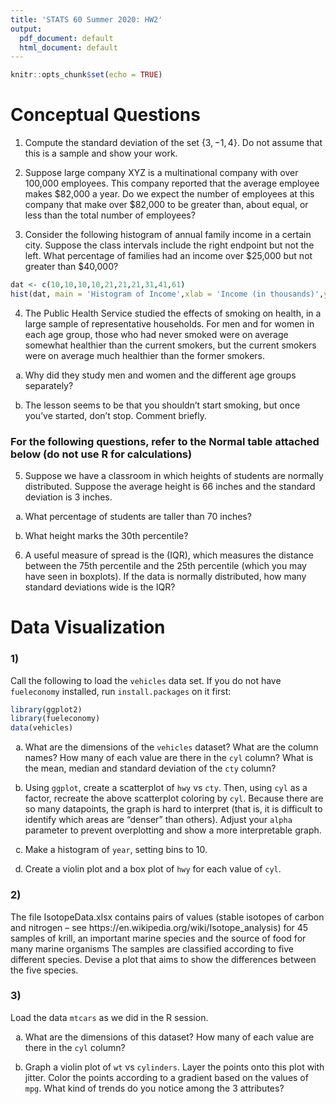 ---
title: 'STATS 60 Summer 2020: HW2'
output:
  pdf_document: default
  html_document: default
---

```{r setup, include=FALSE}
knitr::opts_chunk$set(echo = TRUE)
```

# Conceptual Questions

1) Compute the standard deviation of the set $\{3,-1,4\}$. Do not assume that this is a sample and show your work.

2) Suppose large company XYZ is a multinational company with over 100,000 employees. This company reported that the average employee makes \$82,000 a year. Do we expect the number of employees at this company that make over \$82,000 to be greater than, about equal, or less than the total number of employees?

3) Consider the following histogram of annual family income in a certain city. Suppose the class intervals include the right endpoint but not the left. What percentage of families had an income over \$25,000 but not greater than \$40,000?

```{r, echo = FALSE , fig.width = 3, fig.height = 3}
dat <- c(10,10,10,10,21,21,21,31,41,61)
hist(dat, main = 'Histogram of Income',xlab = 'Income (in thousands)',ylab = '% of families' )
```

4) The Public Health Service studied the effects of smoking on health, in a large sample of representative households. For men and for women in each age group, those who had never smoked were on average somewhat healthier than the current smokers, but the current smokers were on average much healthier than the former smokers.

a) Why did they study men and women and the different age groups separately?

b) The lesson seems to be that you shouldn’t start smoking, but once you’ve started, don’t stop. Comment briefly.

### For the following questions, refer to the Normal table attached below (do not use R for calculations)

5) Suppose we have a classroom in which heights of students are normally distributed. Suppose the average height is 66 inches and the standard deviation is 3 inches.

a) What percentage of students are taller than 70 inches?

b) What height marks the 30th percentile?

6) A useful measure of spread is the \textbf{Interquartile Range} (IQR), which measures the distance between the 75th percentile and the 25th percentile (which you may have seen in boxplots). If the data is normally distributed, how many standard deviations wide is the IQR? 

\begin{figure}
\centering
\includegraphics{normal_table.png}
\end{figure}


\pagebreak

# Data Visualization

### 1)

Call the following to load the `vehicles` data set. If you do not have `fueleconomy` installed, run `install.packages` on it first:

```{r eval = FALSE}
library(ggplot2)
library(fueleconomy)
data(vehicles)
```

a) What are the dimensions of the `vehicles` dataset? What are the column names? How many of each value are there in the `cyl` column? What is the mean, median and standard deviation of the `cty` column?

b) Using `ggplot`, create a scatterplot of `hwy` vs `cty`. Then, using `cyl` as a factor, recreate the above scatterplot coloring by `cyl`. Because there are so many datapoints, the graph is hard to interpret (that is, it is difficult to identify which areas are "denser" than others). Adjust your `alpha` parameter to prevent overplotting and show a more interpretable graph.

c) Make a histogram of `year`, setting bins to 10.

d) Create a violin plot and a box plot of `hwy` for each value of `cyl`.

### 2)

The file IsotopeData.xlsx contains pairs of values (stable isotopes of carbon and nitrogen -- see https://en.wikipedia.org/wiki/Isotope_analysis) for 45 samples of krill, an important marine species and the source of food for many marine organisms The samples are classified according to five different species. Devise a plot that aims to show the differences between the five species. 

### 3) 

Load the data `mtcars` as we did in the R session.

a) What are the dimensions of this dataset? How many of each value are there in the `cyl` column?

b) Graph a violin plot of `wt` vs `cylinders`. Layer the points onto this plot with jitter. Color the points according to a gradient based on the values of `mpg`. What kind of trends do you notice among the 3 attributes?